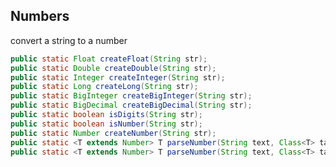 ## Numbers {#langx-java_references_utils_Numbers}

convert a string to a number

```java
public static Float createFloat(String str);
public static Double createDouble(String str);
public static Integer createInteger(String str);
public static Long createLong(String str);
public static BigInteger createBigInteger(String str);
public static BigDecimal createBigDecimal(String str);
public static boolean isDigits(String str);
public static boolean isNumber(String str);
public static Number createNumber(String str);
public static <T extends Number> T parseNumber(String text, Class<T> targetClass);
public static <T extends Number> T parseNumber(String text, Class<T> targetClass, @Nullable NumberFormat numberFormat)
```

